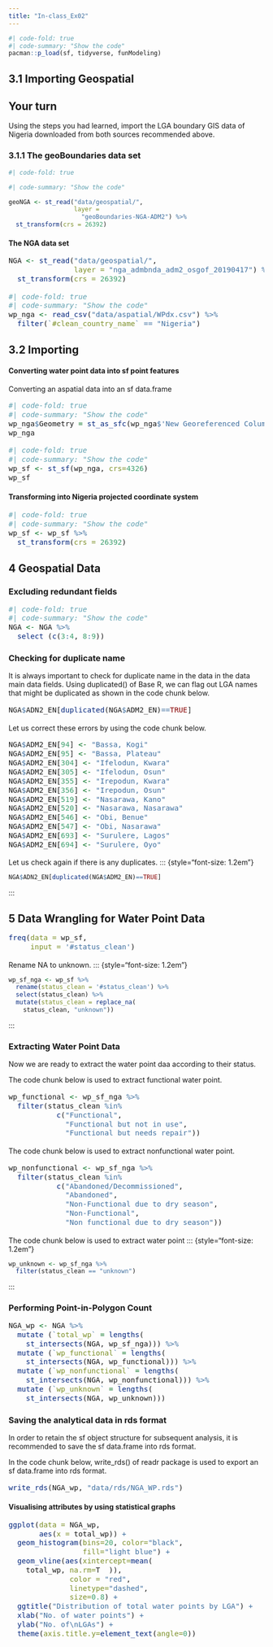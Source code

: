 ```yaml
---
title: "In-class_Ex02"
---
```


```r
#| code-fold: true
#| code-summary: "Show the code"
pacman::p_load(sf, tidyverse, funModeling)

```

## 3.1 Importing Geospatial

::: callout-note
## Your turn

Using the steps you had learned, import the LGA boundary GIS data of Nigeria downloaded from both sources recommended above.
:::

### 3.1.1 The geoBoundaries data set

```r

#| code-fold: true

#| code-summary: "Show the code"

geoNGA <- st_read("data/geospatial/",
                  layer =
                    "geoBoundaries-NGA-ADM2") %>%
  st_transform(crs = 26392)

```

#### The NGA data set

::: {style="font-size: 1.2em"}
```r
NGA <- st_read("data/geospatial/",
               layer = "nga_admbnda_adm2_osgof_20190417") %>%
  st_transform(crs = 26392)
```
:::

::: {style="font-size: 1.2em"}
```r
#| code-fold: true
#| code-summary: "Show the code"
wp_nga <- read_csv("data/aspatial/WPdx.csv") %>%
  filter(`#clean_country_name` == "Nigeria")
```
:::

## 3.2 Importing

#### Converting water point data into sf point features

Converting an aspatial data into an sf data.frame

::: {style="font-size: 1.2em"}
```r
#| code-fold: true
#| code-summary: "Show the code"
wp_nga$Geometry = st_as_sfc(wp_nga$'New Georeferenced Column')
wp_nga
```
:::

::: {style="font-size: 1.2em"}
```r
#| code-fold: true
#| code-summary: "Show the code"
wp_sf <- st_sf(wp_nga, crs=4326)
wp_sf
```
:::

#### Transforming into Nigeria projected coordinate system

::: {style="font-size: 1.2em"}
```r
#| code-fold: true
#| code-summary: "Show the code"
wp_sf <- wp_sf %>%
  st_transform(crs = 26392)
```
:::

## 4 Geospatial Data

### Excluding redundant fields

::: {style="font-size: 1.2em"}
```r
#| code-fold: true
#| code-summary: "Show the code"
NGA <- NGA %>% 
  select (c(3:4, 8:9))
```
:::

### Checking for duplicate name

It is always important to check for duplicate name in the data in the data main data fields. Using duplicated() of Base R, we can flag out LGA names that might be duplicated as shown in the code chunk below.

::: {style="font-size: 1.2em"}
```r
NGA$ADN2_EN[duplicated(NGA$ADM2_EN)==TRUE]
```
:::

Let us correct these errors by using the code chunk below.

::: {style="font-size: 1.2em"}
```r
NGA$ADM2_EN[94] <- "Bassa, Kogi"
NGA$ADM2_EN[95] <- "Bassa, Plateau"
NGA$ADM2_EN[304] <- "Ifelodun, Kwara"
NGA$ADM2_EN[305] <- "Ifelodun, Osun"
NGA$ADM2_EN[355] <- "Irepodun, Kwara"
NGA$ADM2_EN[356] <- "Irepodun, Osun"
NGA$ADM2_EN[519] <- "Nasarawa, Kano"
NGA$ADM2_EN[520] <- "Nasarawa, Nasarawa"
NGA$ADM2_EN[546] <- "Obi, Benue"
NGA$ADM2_EN[547] <- "Obi, Nasarawa"
NGA$ADM2_EN[693] <- "Surulere, Lagos"
NGA$ADM2_EN[694] <- "Surulere, Oyo"
```
:::

Let us check again if there is any duplicates. ::: {style="font-size: 1.2em"}

```r
NGA$ADN2_EN[duplicated(NGA$ADM2_EN)==TRUE]
```

:::

## 5 Data Wrangling for Water Point Data

::: {style="font-size: 1.2em"}
```r
freq(data = wp_sf,
     input = '#status_clean')
```
:::

Rename NA to unknown. ::: {style="font-size: 1.2em"}

```r
wp_sf_nga <- wp_sf %>%
  rename(status_clean = '#status_clean') %>%
  select(status_clean) %>%
  mutate(status_clean = replace_na(
    status_clean, "unknown"))
```

:::

### Extracting Water Point Data

Now we are ready to extract the water point daa according to their status.

The code chunk below is used to extract functional water point.

::: {style="font-size: 1.2em"}
```r
wp_functional <- wp_sf_nga %>%
  filter(status_clean %in%
           c("Functional",
             "Functional but not in use",
             "Functional but needs repair"))
```
:::

The code chunk below is used to extract nonfunctional water point.

::: {style="font-size: 1.2em"}
```r
wp_nonfunctional <- wp_sf_nga %>%
  filter(status_clean %in%
           c("Abandoned/Decommissioned",
             "Abandoned",
             "Non-Functional due to dry season",
             "Non-Functional",
             "Non functional due to dry season"))
```
:::

The code chunk below is used to extract water point ::: {style="font-size: 1.2em"}

```r
wp_unknown <- wp_sf_nga %>%
  filter(status_clean == "unknown")
```

:::

### Performing Point-in-Polygon Count

::: {style="font-size: 1.2em"}
```r
NGA_wp <- NGA %>%
  mutate (`total_wp` = lengths(
    st_intersects(NGA, wp_sf_nga))) %>%
  mutate (`wp_functional` = lengths(
    st_intersects(NGA, wp_functional))) %>%
  mutate (`wp_nonfunctional` = lengths(
    st_intersects(NGA, wp_nonfunctional))) %>%
  mutate (`wp_unknown` = lengths(
    st_intersects(NGA, wp_unknown))) 
```
:::

### Saving the analytical data in rds format

In order to retain the sf object structure for subsequent analysis, it is recommended to save the sf data.frame into rds format.

In the code chunk below, write_rds() of readr package is used to export an sf data.frame into rds format.

::: {style="font-size: 1.2em"}
```r
write_rds(NGA_wp, "data/rds/NGA_WP.rds")
```
:::

#### Visualising attributes by using statistical graphs

::: {style="font-size: 1.2em"}
```r
ggplot(data = NGA_wp,
       aes(x = total_wp)) +
  geom_histogram(bins=20, color="black",
                 fill="light blue") +
  geom_vline(aes(xintercept=mean(
    total_wp, na.rm=T  )),
              color = "red",
              linetype="dashed",
              size=0.8) +
  ggtitle("Distribution of total water points by LGA") +
  xlab("No. of water points") +
  ylab("No. of\nLGAs") +
  theme(axis.title.y=element_text(angle=0))
```
:::
